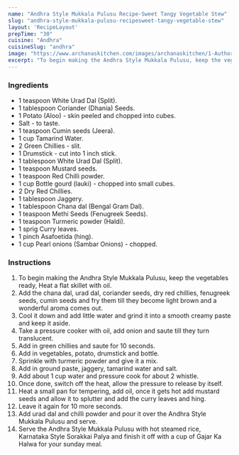 ---
name: "Andhra Style Mukkala Pulusu Recipe-Sweet Tangy Vegetable Stew"
slug: "andhra-style-mukkala-pulusu-recipesweet-tangy-vegetable-stew"
layout: 'RecipeLayout'
prepTime: "30"
cuisine: "Andhra"
cuisineSlug: "andhra"
image: "https://www.archanaskitchen.com/images/archanaskitchen/1-Author/sibyl_sunitha/Andhra_Style_Mukkala_Pulusu_Recipe_Sweet_Tangy_Vegetable_Stew.jpg"
excerpt: "To begin making the Andhra Style Mukkala Pulusu, keep the vegetables ready, Heat a flat skillet with oil"
---

### Ingredients

- 1 teaspoon White Urad Dal (Split).
- 1 tablespoon Coriander (Dhania) Seeds.
- 1 Potato (Aloo) - skin peeled and chopped into cubes.
- Salt - to taste.
- 1 teaspoon Cumin seeds (Jeera).
- 1 cup Tamarind Water.
- 2 Green Chillies - slit.
- 1 Drumstick - cut into 1 inch stick.
- 1 tablespoon White Urad Dal (Split).
- 1 teaspoon Mustard seeds.
- 1 teaspoon Red Chilli powder.
- 1 cup Bottle gourd (lauki) - chopped into small cubes.
- 2 Dry Red Chillies.
- 1 tablespoon Jaggery.
- 1 tablespoon Chana dal (Bengal Gram Dal).
- 1 teaspoon Methi Seeds (Fenugreek Seeds).
- 1 teaspoon Turmeric powder (Haldi).
- 1 sprig Curry leaves.
- 1 pinch Asafoetida (hing).
- 1 cup Pearl onions (Sambar Onions) - chopped.

### Instructions

1. To begin making the Andhra Style Mukkala Pulusu, keep the vegetables ready, Heat a flat skillet with oil.
1. Add the chana dal, urad dal, coriander seeds, dry red chillies, fenugreek seeds, cumin seeds and fry them till they become light brown and a wonderful aroma comes out.
1. Cool it down and add little water and grind it into a smooth creamy paste and keep it aside.
1. Take a pressure cooker with oil, add onion and saute till they turn translucent.
1. Add in green chillies and saute for 10 seconds.
1. Add in vegetables, potato, drumstick and bottle.
1. Sprinkle with turmeric powder and give it a mix.
1. Add in ground paste, jaggery, tamarind water and salt.
1. Add about 1 cup water and pressure cook for about 2 whistle.
1. Once done, switch off the heat, allow the pressure to release by itself.
1. Heat a small pan for tempering, add oil, once it gets hot add mustard seeds and allow it to splutter and add the curry leaves and hing.
1. Leave it again for 10 more seconds.
1. Add urad dal and chilli powder and pour it over the Andhra Style Mukkala Pulusu and serve.
1. Serve the Andhra Style Mukkala Pulusu with hot steamed rice, Karnataka Style Sorakkai Palya and finish it off with a cup of Gajar Ka Halwa for your sunday meal.
